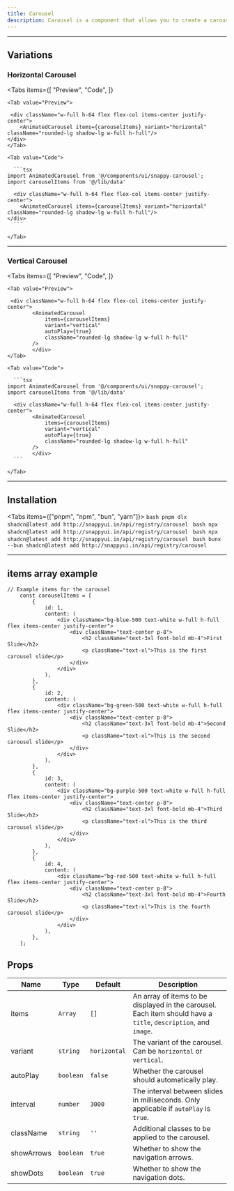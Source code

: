 ```yaml
---
title: Carousel
description: Carousel is a component that allows you to create a carousel of items with various options for customization and behavior.
---
```



---

## Variations

### Horizontal Carousel

<Tabs
  items={[
    "Preview",
    "Code",
  ]}
>

    <Tab value="Preview">

     <div className="w-full h-64 flex flex-col items-center justify-center">
        <AnimatedCarousel items={carouselItems} variant="horizontal" className="rounded-lg shadow-lg w-full h-full"/>
    </div>
    </Tab>

    <Tab value="Code">

      ```tsx
    import AnimatedCarousel from '@/components/ui/snappy-carousel';
    import carouselItems from '@/lib/data'

      <div className="w-full h-64 flex flex-col items-center justify-center">
        <AnimatedCarousel items={carouselItems} variant="horizontal" className="rounded-lg shadow-lg w-full h-full"/>
    </div>
      ```

    </Tab>

</Tabs>

---

### Vertical Carousel

<Tabs
  items={[
    "Preview",
    "Code",
  ]}
>

    <Tab value="Preview">

     <div className="w-full h-64 flex flex-col items-center justify-center">
            <AnimatedCarousel
                items={carouselItems}
                variant="vertical"
                autoPlay={true}
                className="rounded-lg shadow-lg w-full h-full"
            />
            </div>
    </Tab>

    <Tab value="Code">

      ```tsx
    import AnimatedCarousel from '@/components/ui/snappy-carousel';
    import carouselItems from '@/lib/data'

      <div className="w-full h-64 flex flex-col items-center justify-center">
            <AnimatedCarousel
                items={carouselItems}
                variant="vertical"
                autoPlay={true}
                className="rounded-lg shadow-lg w-full h-full"
            />
            </div>
      ```

    </Tab>

</Tabs>

---

## Installation

<Tabs items={["pnpm", "npm", "bun", "yarn"]}>
  <Tab value="pnpm">
    ```bash
    pnpm dlx shadcn@latest add http://snappyui.in/api/registry/carousel
    ```
  </Tab>
  <Tab value="npm">
    ```bash
    npx shadcn@latest add http://snappyui.in/api/registry/carousel
    ```
  </Tab>
  <Tab value="yarn">
    ```bash
    npx shadcn@latest add http://snappyui.in/api/registry/carousel
    ```
  </Tab>
  <Tab value="bun">
    ```bash
    bunx --bun shadcn@latest add http://snappyui.in/api/registry/carousel
    ```
  </Tab>
</Tabs>

---

## items array example

```tsx 
// Example items for the carousel
    const carouselItems = [
        {
            id: 1,
            content: (
                <div className="bg-blue-500 text-white w-full h-full flex items-center justify-center">
                    <div className="text-center p-8">
                        <h2 className="text-3xl font-bold mb-4">First Slide</h2>
                        <p className="text-xl">This is the first carousel slide</p>
                    </div>
                </div>
            ),
        },
        {
            id: 2,
            content: (
                <div className="bg-green-500 text-white w-full h-full flex items-center justify-center">
                    <div className="text-center p-8">
                        <h2 className="text-3xl font-bold mb-4">Second Slide</h2>
                        <p className="text-xl">This is the second carousel slide</p>
                    </div>
                </div>
            ),
        },
        {
            id: 3,
            content: (
                <div className="bg-purple-500 text-white w-full h-full flex items-center justify-center">
                    <div className="text-center p-8">
                        <h2 className="text-3xl font-bold mb-4">Third Slide</h2>
                        <p className="text-xl">This is the third carousel slide</p>
                    </div>
                </div>
            ),
        },
        {
            id: 4,
            content: (
                <div className="bg-red-500 text-white w-full h-full flex items-center justify-center">
                    <div className="text-center p-8">
                        <h2 className="text-3xl font-bold mb-4">Fourth Slide</h2>
                        <p className="text-xl">This is the fourth carousel slide</p>
                    </div>
                </div>
            ),
        },
    ];

```

## Props

| **Name**        | **Type**     | **Default** | **Description**|
|-----------------|--------------|-------------|----------------|
| items           | `Array`      | `[]`        | An array of items to be displayed in the carousel. Each item should have a `title`, `description`, and `image`. |
| variant         | `string`     | `horizontal`| The variant of the carousel. Can be `horizontal` or `vertical`. |
| autoPlay        | `boolean`    | `false`     | Whether the carousel should automatically play. |
| interval        | `number`     | `3000`      | The interval between slides in milliseconds. Only applicable if `autoPlay` is `true`. |
| className       | `string`     | `''`        | Additional classes to be applied to the carousel. |
| showArrows    | `boolean`    | `true`      | Whether to show the navigation arrows. |
| showDots      | `boolean`    | `true`      | Whether to show the navigation dots. |